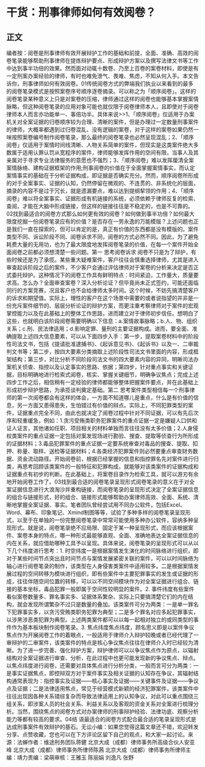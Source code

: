 # 干货：刑事律师如何有效阅卷？
## 正文
编者按：阅卷是刑事律师有效开展辩护工作的基础和前提，全面、准确、高效的阅卷笔录能够帮助刑事律师在提炼辩护要点、形成辩护方案以及撰写法律文书等工作中达到事半功倍的效果。然而面对动辄十数卷、乃至上百卷的案卷材料，即使是有一定刑案办案经验的律师，有时也难免泄气、畏难、焦虑，不知从何入手。本文告诉你，刑事律师如何有效阅卷。01传统阅卷方式的弊端我们执业以来看到的最多的阅卷笔录模式是按照案卷序号顺序逐卷摘录。可以称之为「顺序阅卷」。这样的阅卷笔录某种意义上只是对案卷的压缩，律师通过这样的阅卷也能够基本掌握案情脉略，但这种阅卷笔录的应用对象可能也就仅限于阅卷律师本人，且即使对于阅卷律师本人而言亦功能单一、事倍功半。具体来说>>1、「顺序阅卷」仅适用于办案机关对全案证据的归卷顺序较为合理、清晰的案件，但是办理过一定数量刑事案件的律师，大概率都遇到过归卷混乱、没有逻辑的案卷，对于这样的案卷如果仍然一味按照案卷编号制作阅卷笔录，那么最终的阅卷笔录也必然呈现混乱；2、「顺序阅卷」仅适用于案情时间线清晰、人物关系简单的案件，但现实是这类案件绝大多数属于适用认罪认罚从宽程序的案件，律师能够发挥作用的空间有限，当事人及其亲属对于寻求专业法律服务的意愿也不强烈；3、「顺序阅卷」难以发挥厘清全案案情脉络、建构证据框架的作用;刑事阅卷的价值在于全面掌握案情事实，而认定案情事实的基础在于分析证据构成，即证据是否确实充分。然而，顺序阅卷所形成的对于全案事实、证据的认知，仍然停留在微观的、不连贯的、非系统化的层面，摘录的内容不是过于冗长，就是遗漏要点，难以达到提纲挈领的作用；4、「顺序阅卷」难以将全案事实、证据形成有机链接的系统，必须依赖于律师反复的检索、查阅，才能在大脑中形成链接，但这样的链接往往是不稳定的，也是不可靠的。02找到最适合的阅卷方式那么如何更有效的阅卷？如何做到事半功倍？如何最大限度挖掘一份阅卷笔录应有的价值？是否存在一劳永逸的万能模版？上述问题也正是我们一直在探索的，但可以肯定的是，真正有价值的东西都是没有模版的。案件类型不同、诉讼阶段不同、阅卷诉求不同，阅卷的方式必然不同。因此，为了避免耗费大量的无用功，也为了最大限度地发挥阅卷笔录的价值，在每一个案件开始全面阅卷之前都必须想清楚一些问题。第一 思考阅卷诉求 阅卷不只是为了辩护，有些时候还是为了承揽。某些重大疑难案件，客户往往会慎重选择律师，尤其是进入审查起诉阶段之后的案件，不少客户会通过评估律师对于案卷的分析来决定是否正式委托辩护。这种情况下的阅卷工作具有鲜明特点：时间紧迫，工作量大，质量要求高。怎么办？全面审查案卷？深入分析论证？但毕竟尚未正式签约，可能还面临同行的方案竞赛，况且客户也不会给律师太多时间。这个时候，不妨先搞清楚客户的诉求和期望值。实际上，理性的客户在这个场景中需要的或者说指望的并非是一份充斥案件细节的、层层分析论证的辩护方案，而更注重考察律师对于案件的宏观掌控能力以及在此基础上的整体工作思路，进而建立对于律师初步信任。想明白了这些，也就明白该阶段阅卷需要明确以下信息：a.案情故事脉略；b.人、物、组织关系；c.刑、民法律适用；d.影响定罪、量刑的主要证据构成。进而，要全面、准确提取上述四大信息要素，可以从下面四步入手：第一步，提取案卷材料中的阶段性司法文书，包括《提请批准逮捕书》、《起诉意见书》、《起诉书》以及一、二审裁判文书等；第二步，按四大要素分类摘取上述阶段性司法文书里面的内容，形成框架结构；第三步，对比分析不同阶段司法文书的四大要素内容的异同，明晰司法办案机关侦查、指控以及认定事实的思路、依据；第四步，针对重点事实和关键证据，目标明确地进行检索式阅卷，核实、掌握关键细节，明确争议焦点；完成上述四步工作之后，相信稍有一定经验的律师都能够整体把握案件要点，并在此基础上形成初步辩护思路，为承揽谈判奠定基础。第二 思考案件类型相信每一个刑事律师的第一次阅卷都会有这样的体会，一方面不知道哪儿是重点，什么是有价值的信息，另一方面又患得患失，生怕错过有价值的辩点。实际上，不同犯罪类型的案件，证据重点完全不同，由此也就决定了阅卷过程中针对不同证据，可以有先后次序和轻重缓急，例如：1.贪污受贿类职务犯罪案件的重点证据一定是嫌疑人口供和证人证言，其他诸如任职、项目相关的材料单独而言往往没有太多价值；2.人身侵权类案件的重点证据一定包括对案发现场进行勘验、搜查、提取等侦查行为所形成的证据材料；3.毒品犯罪案件的重点证据一定要系统审查对毒品的搜查、提取、扣押、称量、取样、送检等证据材料；4.各类经济犯罪案件则必然要重点审查财务数据、资金流动路径。开始阅卷前，根据已经掌握的信息和指控罪名先对案件进行归类，再思考回顾该类案件的一般特征和犯罪构成，就能够对该类案件的证据构成和证据重点有初步的判断。在此基础上，将案卷目录作为检索工具，就可以游刃有余地开始阅卷工作了。03找到最合适的阅卷笔录呈现形式阅卷笔录的意义在于对全案证据信息进行大浪淘沙并重构链接，而阅卷笔录的呈现形式决定了全案证据信息的组合与链接形式，好的组合、链接形式能够帮助办案律师高效、全面、系统、清晰地掌握全案证据、事实。笔者团队曾经尝试用不同办公软件，包括Excel、Word、幕布、印象笔记、Xmind制图等等，试验了多种多样的阅卷笔录呈现形式，以至于在单独的一份完整阅卷笔录中常常可能使用多种办公软件，容纳多种呈现形式。就是说，阅卷笔录绝不应局限、固定于某一种呈现形式，而应该根据案件、案卷本身的特点，哪一种形式最能够直观、全面、准确地表达全案证据信息的内在关系，就应借助哪种工具予以呈现。具体来说，阅卷笔录的呈现形式可以从以下几个纬度进行思考：1. 时空纬度一是根据案情发生演化的时间脉络进行组织，即对于某些时间节点突出且时间节点与案情发展紧密关联的案件，可以以时间脉络为轴心进行阅卷笔录的制作，该类型在人身侵害类案件中适用较多。二是根据案情发展过程的空间转移为模块进行组织，即有些案件中主要犯罪事实的发生或证据的形成，往往伴随空间位置的转移，可以以不同空间模块作为对全案证据进行组合、链接的基本坐标，毒品犯罪一般即属于空间性较明显的案件。2. 事件纬度有些案件看似案卷数量多、罪名事实多、证据体系繁杂、实际上只要搞清楚它们的内在结构，就会发现所谓繁杂不过只是数量的叠加。该类案件可分为两类：一是单一罪名下犯罪事实多，以贪污受贿类职务犯罪为典型；二是多个罪名对应多起犯罪事实，以涉黑涉恶类犯罪为典型。上述两类案件都可以以每一起相对独立的或同类型的事件作为基本板块制作阅卷笔录。3. 焦点纬度焦点纬度，顾名思义即是以案件争议焦点作为开展阅卷工作的着眼点，一般适用于律师介入辩护较晚或者已经代理了一审辩护的二审案件，该类案件的特点是核心争议焦点往往在律师介入时已经较为清晰。为了进一步完善、强化辩护方案，辩护律师可以以争议焦点作为原点，以辐射结构对全案证据进行审查、分析，在此过程中也更可能发现新的争议焦点、辩点。以焦点纬度进行阅卷，还需要对具体焦点进行分析分类，一般而言可分为两类：一是事实证据焦点，即控辩双方对于案件事实及相关证据的认知存在争议，其辐射结构通常表现为：指控事实及证据——核心事实及证据——关键事件及证据——争议点及证据；二是法律适用焦点，常见于经营模式新颖的经济犯罪案件，该类案件中往往出现因各种关系错综复杂而导致法律适用上的认知争议，对此可以重点围绕三组关系，即涉案人员的社会关系、利益关系以及客观的资金关系对全案进行梳理分析。当然，围绕焦点的阅卷方式对办案律师的刑事辩护经验、法律功底、观察分析能力等都有较高的要求。04结 语最适合的阅卷方式配合最合适的笔录呈现形式是达成刑事案件有效辩护的基石。无讼小编：如果您觉得这篇文章还不错，欢迎转发分享、点赞收藏，您也可以在下方评论区留下自己的观点，和大家一起讨论。来源：法蝉作者：维途刑务团队蒋健 北京大成（成都）律师事务所高级合伙人安亚峰 北京大成（成都）律师事务所律师陈茜 北京大成（成都）律师事务所律师主编：靖力责编：梁萌审核：王雅玉 陈丽娟 刘逸凡 张野
